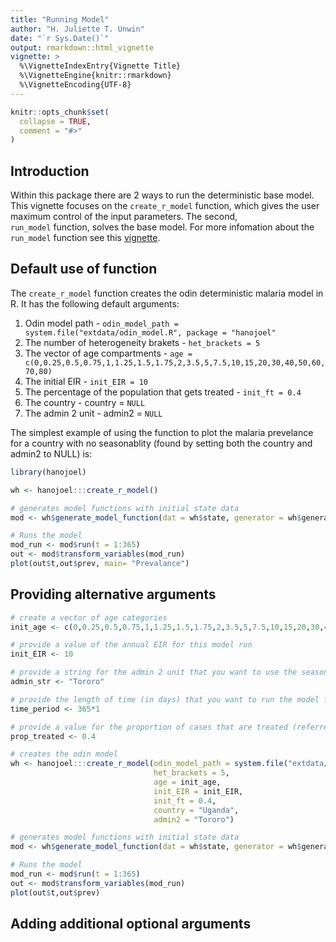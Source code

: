 ```yaml
---
title: "Running Model"
author: "H. Juliette T. Unwin"
date: "`r Sys.Date()`"
output: rmarkdown::html_vignette
vignette: >
  %\VignetteIndexEntry{Vignette Title}
  %\VignetteEngine{knitr::rmarkdown}
  %\VignetteEncoding{UTF-8}
---
```


```r
knitr::opts_chunk$set(
  collapse = TRUE,
  comment = "#>"
)
```

## Introduction

Within this package there are 2 ways to run the deterministic base model. This vignette focuses on the 
`create_r_model` function, which gives the user maximum control of the input parameters. The second,  
`run_model` function,  solves the base model. For more infomation about the `run_model` function see this 
[vignette](https://mrc-ide.github.io/hanojoel/articles/run_model.html).

## Default use of function
The `create_r_model` function creates the odin deterministic malaria model in R.  It has the 
following default arguments:

1. Odin model path - `odin_model_path = system.file("extdata/odin_model.R", package = "hanojoel"`
1. The number of heterogeneity brakets - `het_brackets = 5`
2. The vector of age compartments - `age = c(0,0.25,0.5,0.75,1,1.25,1.5,1.75,2,3.5,5,7.5,10,15,20,30,40,50,60,70,80)`
3. The initial EIR - `init_EIR = 10`
4. The percentage of the population that gets treated - `init_ft = 0.4`
5. The country - country = `NULL`
6. The admin 2 unit - admin2 = `NULL`

The simplest example of using the function to plot the malaria prevelance for a country
with no seasonablity (found by setting both the country and admin2 to NULL) is:

```r
library(hanojoel)

wh <- hanojoel:::create_r_model()

# generates model functions with initial state data
mod <- wh$generate_model_function(dat = wh$state, generator = wh$generator, dde = TRUE)

# Runs the model
mod_run <- mod$run(t = 1:365)
out <- mod$transform_variables(mod_run)
plot(out$t,out$prev, main= "Prevalance")
```

## Providing alternative arguments
```r
# create a vector of age categories
init_age <- c(0,0.25,0.5,0.75,1,1.25,1.5,1.75,2,3.5,5,7.5,10,15,20,30,40,50,60,70,80)

# provide a value of the annual EIR for this model run
init_EIR <- 10

# provide a string for the admin 2 unit that you want to use the seasonality profile for
admin_str <- "Tororo"

# provide the length of time (in days) that you want to run the model for
time_period <- 365*1

# provide a value for the proportion of cases that are treated (referred to as ft in the paper)
prop_treated <- 0.4

# creates the odin model
wh <- hanojoel:::create_r_model(odin_model_path = system.file("extdata/odin_model.R",package = "hanojoel"),
                                het_brackets = 5,
                                age = init_age,
                                init_EIR = init_EIR,
                                init_ft = 0.4,
                                country = "Uganda",
                                admin2 = "Tororo")

# generates model functions with initial state data
mod <- wh$generate_model_function(dat = wh$state, generator = wh$generator, dde = TRUE)

# Runs the model
mod_run <- mod$run(t = 1:365)
out <- mod$transform_variables(mod_run)
plot(out$t,out$prev)
```

## Adding additional optional arguments
